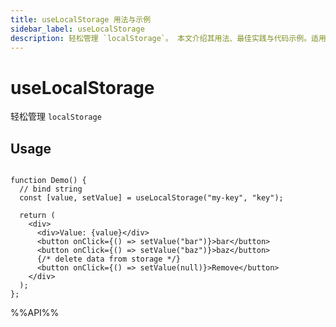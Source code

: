 ```yaml
---
title: useLocalStorage 用法与示例
sidebar_label: useLocalStorage
description: 轻松管理 `localStorage`。 本文介绍其用法、最佳实践与代码示例。适用于 React 开发中需要处理副作用的场景。
---
```

# useLocalStorage

轻松管理 `localStorage`

## Usage

```tsx live

function Demo() {
  // bind string
  const [value, setValue] = useLocalStorage("my-key", "key");

  return (
    <div>
      <div>Value: {value}</div>
      <button onClick={() => setValue("bar")}>bar</button>
      <button onClick={() => setValue("baz")}>baz</button>
      {/* delete data from storage */}
      <button onClick={() => setValue(null)}>Remove</button>
    </div>
  );
};

```

%%API%%